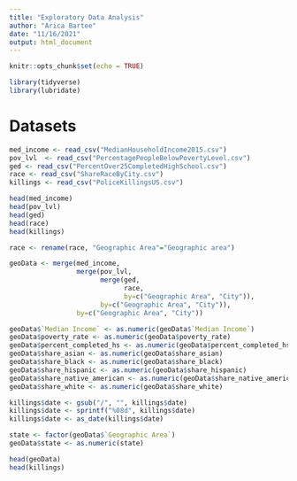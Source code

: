 ---
title: "Exploratory Data Analysis"
author: "Arica Bartee"
date: "11/16/2021"
output: html_document
---

```{r setup, include=FALSE}
knitr::opts_chunk$set(echo = TRUE)
```

```{r import-libraries}
library(tidyverse)
library(lubridate)
```


# Datasets

```{r import-datasets}
med_income <- read_csv("MedianHouseholdIncome2015.csv")
pov_lvl  <- read_csv("PercentagePeopleBelowPovertyLevel.csv")
ged <- read_csv("PercentOver25CompletedHighSchool.csv")
race <- read_csv("ShareRaceByCity.csv")
killings <- read_csv("PoliceKillingsUS.csv")
```

```{r view-datasets}
head(med_income)
head(pov_lvl)
head(ged)
head(race)
head(killings)
```

```{r rename-dataset-columns}
race <- rename(race, "Geographic Area"="Geographic area")
```

```{r merge-datasets}
geoData <- merge(med_income,
                 merge(pov_lvl,
                       merge(ged,
                             race,
                             by=c("Geographic Area", "City")),
                       by=c("Geographic Area", "City")),
                 by=c("Geographic Area", "City"))
```

```{r edit-column-types}
geoData$`Median Income` <- as.numeric(geoData$`Median Income`)
geoData$poverty_rate <- as.numeric(geoData$poverty_rate)
geoData$percent_completed_hs <- as.numeric(geoData$percent_completed_hs)
geoData$share_asian <- as.numeric(geoData$share_asian)
geoData$share_black <- as.numeric(geoData$share_black)
geoData$share_hispanic <- as.numeric(geoData$share_hispanic)
geoData$share_native_american <- as.numeric(geoData$share_native_american)
geoData$share_white <- as.numeric(geoData$share_white)

killings$date <- gsub("/", "", killings$date)
killings$date <- sprintf("%08d", killings$date)
killings$date <- as_date(killings$date)
```

```{r factor-states}
state <- factor(geoData$`Geographic Area`)
geoData$state <- as.numeric(state)
```




```{r view-ndatasets}
head(geoData)
head(killings)
```





















